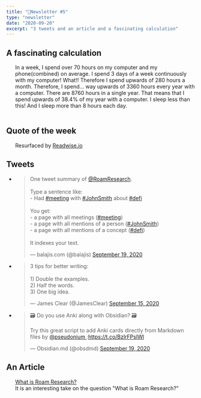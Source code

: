 ```yaml
---
title: "📧Newsletter #5"
type: "newsletter"
date: "2020-09-20"
excerpt: "3 tweets and an article and a fascinating calculation"
---
```


<h2>A fascinating calculation</h2>
   <ul>
   In a week, I spend over 70 hours on my computer and my phone(combined) on average. I spend 3 days of a week continuously with my computer! What!! Therefore I spend upwards of 280 hours a month. Therefore, I spend... way upwards of 3360 hours every year with a computer. There are 8760 hours in a single year. That means that I spend upwards of 38.4% of my year with a computer. I sleep less than this! And I sleep more than 8 hours each day.
   <br />
   <br />   
   </ul>
   <h2>Quote of the week</h2>
   <ul>
      <img class="img-fluid" src="https://firebasestorage.googleapis.com/v0/b/firescript-577a2.appspot.com/o/imgs%2Fapp%2FMrSikand%2FM27em2YXAD.png?alt=media&token=f6830de8-5785-4e80-a10b-31eefdc6e543" alt="" />
      <br />
      Resurfaced by <a href="https://readwise.io" title="">Readwise.io</a>
   </ul>
   <h2>Tweets</h2>
   <ul>
      <li><blockquote data-cards="hidden" class="twitter-tweet" data-dnt="true"><p lang="en" dir="ltr">One tweet summary of <a href="https://twitter.com/RoamResearch?ref_src=twsrc%5Etfw">@RoamResearch</a>.<br /><br />Type a sentence like:<br />- Had <a href="https://twitter.com/hashtag/meeting?src=hash&amp;ref_src=twsrc%5Etfw">#meeting</a> with <a href="https://twitter.com/hashtag/JohnSmith?src=hash&amp;ref_src=twsrc%5Etfw">#JohnSmith</a> about <a href="https://twitter.com/hashtag/defi?src=hash&amp;ref_src=twsrc%5Etfw">#defi</a><br /><br />You get:<br />- a page with all meetings (<a href="https://twitter.com/hashtag/meeting?src=hash&amp;ref_src=twsrc%5Etfw">#meeting</a>)<br />- a page with all mentions of a person (<a href="https://twitter.com/hashtag/JohnSmith?src=hash&amp;ref_src=twsrc%5Etfw">#JohnSmith</a>)<br />- a page with all mentions of a concept (<a href="https://twitter.com/hashtag/defi?src=hash&amp;ref_src=twsrc%5Etfw">#defi</a>)<br /><br />It indexes your text.</p>&mdash; balajis.com (@balajis) <a href="https://twitter.com/balajis/status/1307318284010758145?ref_src=twsrc%5Etfw">September 19, 2020</a></blockquote> <script async src="https://platform.twitter.com/widgets.js" charset="utf-8"></script></li>
      
   <li><blockquote class="twitter-tweet" data-dnt="true"><p lang="en" dir="ltr">3 tips for better writing:<br /><br />1) Double the examples.<br />2) Half the words.<br />3) One big idea.</p>&mdash; James Clear (@JamesClear) <a href="https://twitter.com/JamesClear/status/1305950332657205254?ref_src=twsrc%5Etfw">September 15, 2020</a></blockquote> <script async src="https://platform.twitter.com/widgets.js" charset="utf-8"></script></li>


<li>
  <blockquote class="twitter-tweet" data-dnt="true">
    <p lang="en" dir="ltr">
      🗃️ Do you use Anki along with Obsidian? 🗃️
      <br />
      <br />
      Try this great script to add Anki cards directly from Markdown files by <a href="https://twitter.com/pseudonium?ref_src=twsrc%5Etfw">
        @pseudonium
      </a> :<a href="https://t.co/BzlrFPsIWl">https://t.co/BzlrFPsIWl</a>
    </p>
    &mdash; Obsidian.md (@obsdmd) <a href="https://twitter.com/obsdmd/status/1307415059547684864?ref_src=twsrc%5Etfw">September 19, 2020</a>
  </blockquote>
  <script
    async
    src="https://platform.twitter.com/widgets.js"
    charset="utf-8"
  ></script>
</li>

   </ul>
   <h2>An Article</h2>
   <ul>
      <a href="https://roamingwriting.substack.com/p/what-is-roam-research" title="">What is Roam Research?</a><br />
      It is an interesting take on the question "What is Roam Research?"
   </ul>

